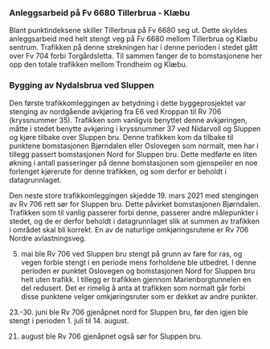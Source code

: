 ### Anleggsarbeid på Fv 6680 Tillerbrua - Klæbu
Blant punktindeksene skiller Tillerbrua på Fv 6680 seg ut. Dette skyldes anleggsarbeid med helt stengt veg på Fv 6680 mellom Tillerbrua og Klæbu sentrum. Trafikken på denne strekningen har i denne perioden i stedet gått over Fv 704 forbi Torgårdsletta. Til sammen fanger de to bomstasjonene her opp den totale trafikken mellom Trondheim og Klæbu.

### Bygging av Nydalsbrua ved Sluppen
Den første trafikkomleggingen av betydning i dette byggeprosjektet var stenging av nordgående avkjøring fra E6 ved Kroppan til Rv 706 (kryssnummer 35). Trafikken som vanligvis benyttet denne avkjøringen, måtte i stedet benytte avkjøring i kryssnummer 37 ved Nidarvoll og Sluppen og kjøre tilbake over Sluppen bru. Denne trafikken kom da tilbake til punktene bomstasjonen Bjørndalen eller Oslovegen som normalt, men har i tillegg passert bomstasjonen Nord for Sluppen bru. Dette medførte en liten økning i antall passeringer på denne bomstasjonen som gjenspeiler en noe forlenget kjørerute for denne trafikken, og som derfor er beholdt i datagrunnlaget.

Den neste store trafikkomleggingen skjedde 19. mars 2021 med stengingen av Rv 706 rett sør for Sluppen bru. Dette påvirket  bomstasjonen Bjørndalen. Trafikken som til vanlig passerer forbi denne, passerer andre målepunkter i stedet, og de er derfor beholdt i datagrunnlaget slik at summen av trafikken i området skal bli korrekt. En av de naturlige omkjøringsrutene er Rv 706 Nordre avlastningsveg.

5. mai ble Rv 706 ved Sluppen bru stengt på grunn av fare for ras, og vegen forble stengt i en periode mens forholdene ble utbedret. I denne perioden er punktet Oslovegen og bomstasjonen Nord for Sluppen bru helt uten trafikk. I tillegg er trafikken gjennom Marienborgtunnelen en del redusert. Det er rimelig å anta at trafikken som normalt går forbi disse punktene velger omkjøringsruter som er dekket av andre punkter.

23.-30. juni ble Rv 706 gjenåpnet nord for Sluppen bru, før den igjen ble stengt i perioden 1. juli til 14. august.

21. august ble Rv 706 gjenåpnet også sør for Sluppen bru.